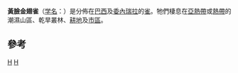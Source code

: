 {{Speciesbox 
| taxon = Carduelis yarrellii
| status = VU
| status_system = iucn3.1
| status_ref = <ref name=IUCN>{{IUCN2008|assessors=BirdLife International|year=2008|title=Carduelis yarrellii|id=149528|downloaded=2009-05-13}}</ref>
| binomial_authority = ([[約翰·詹姆士·奧杜邦|Audubon]], 1839)
}}

'''黃臉金翅雀'''（[[学名|学名]]：''{{lang|la|Carduelis yarrellii}}''）是分佈在[[巴西|巴西]]及[[委內瑞拉|委內瑞拉]]的[[雀|雀]]。牠們棲息在[[亞熱帶|亞熱帶]]或[[熱帶|熱帶]]的潮濕山區、乾旱叢林、[[耕地|耕地]]及[[市區|市區]]。

==參考==
{{reflist}}

{{Taxonbar}}
[[Category:1839年描述的鸟类|H]]
[[Category:金翅雀屬|H]]
